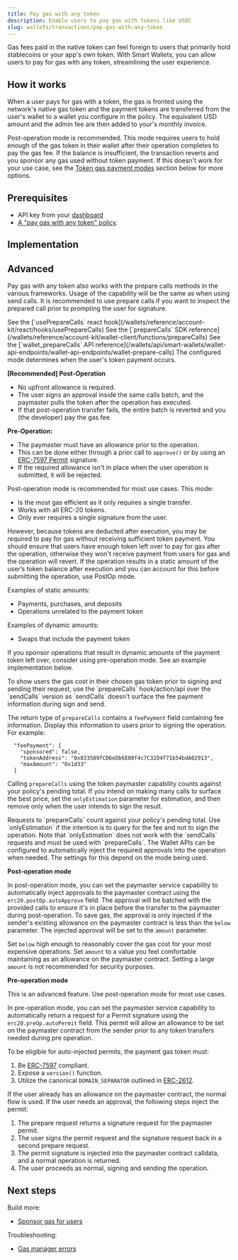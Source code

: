 ```yaml
---
title: Pay gas with any token
description: Enable users to pay gas with tokens like USDC
slug: wallets/transactions/pay-gas-with-any-token
---
```


Gas fees paid in the native token can feel foreign to users that primarily hold stablecoins or your app's own token.
With Smart Wallets, you can allow users to pay for gas with any token, streamlining the user experience.

## How it works

When a user pays for gas with a token, the gas is fronted using the network's native gas token and the payment tokens are transferred from the user's wallet to a wallet you configure in the policy.
The equivalent USD amount and the admin fee are then added to your's monthly invoice.

Post-operation mode is recommended. This mode requires users to hold enough of the gas token in their wallet after their operation completes to pay the gas fee. If the balance is insufficient, the transaction reverts and you sponsor any gas used without token payment. If this doesn't work for your use case, see the [Token gas payment modes](#token-gas-payment-modes) section below for more options.

## Prerequisites

- API key from your [dashboard](https://dashboard.alchemy.com/apps)
- [A "pay gas with any token" policy](https://dashboard.alchemy.com/gas-manager/policy/create).

## Implementation

<Tabs>
  <Tab title="React">
    <Markdown src="react.mdx" />
  </Tab>
  <Tab title="JavaScript">
    <Markdown src="client.mdx" />
  </Tab>
  <Tab title="API">
    <Markdown src="api-postop.mdx" />
  </Tab>
</Tabs>

## Advanced

<Accordion title="Usage with prepare calls">

Pay gas with any token also works with the prepare calls methods in the various frameworks. Usage of the capability will be the same as when using send calls. It is recommended to use prepare calls if you want to inspect the prepared call prior to prompting the user for signature.

<Tabs>
  <Tab title="React">
    See the [`usePrepareCalls` react
    hook](/wallets/reference/account-kit/react/hooks/usePrepareCalls)
  </Tab>
  <Tab title="JavaScript">
    See the [`prepareCalls` SDK
    reference](/wallets/reference/account-kit/wallet-client/functions/prepareCalls)
  </Tab>
  <Tab title="API">
    See the [`wallet_prepareCalls` API
    reference](/wallets/api/smart-wallets/wallet-api-endpoints/wallet-api-endpoints/wallet-prepare-calls)
  </Tab>
</Tabs>

</Accordion>

<Accordion title="Token gas payment modes">
The configured mode determines when the user's token payment occurs.

**[Recommended] Post-Operation**

- No upfront allowance is required.
- The user signs an approval inside the same calls batch, and the paymaster pulls the token after the operation has executed.
- If that post-operation transfer fails, the entire batch is reverted and you (the developer) pay the gas fee.

**Pre-Operation:**

- The paymaster must have an allowance prior to the operation.
- This can be done either through a prior call to `approve()` or by using an [ERC-7597 Permit](https://eips.ethereum.org/EIPS/eip-7597) signature.
- If the required allowance isn't in place when the user operation is submitted, it will be rejected.

Post-operation mode is recommended for most use cases. This mode:

- Is the most gas efficient as it only requires a single transfer.
- Works with all ERC-20 tokens.
- Only ever requires a single signature from the user.

However, because tokens are deducted after execution, you may be required to pay for gas without receiving sufficient token payment.
You should ensure that users have enough token left over to pay for gas after the operation, otherwise they won't receive payment from users for gas and the operation will revert.
If the operation results in a static amount of the user’s token balance after execution and you can account for this before submitting the operation, use PostOp mode.

Examples of static amounts:

- Payments, purchases, and deposits
- Operations unrelated to the payment token

Examples of dynamic amounts:

- Swaps that include the payment token

If you sponsor operations that result in dynamic amounts of the payment token left over, consider using pre-operation mode. See an example implementation below.

</Accordion>

<Accordion title="Pre-operation mode implementation">
  <Markdown src="api-preop.mdx" />
</Accordion>

<Accordion title="Estimating gas payments">
To show users the gas cost in their chosen gas token prior to signing and sending their request,
use the `prepareCalls` hook/action/api over the `sendCalls` version
as `sendCalls` doesn't surface the fee payment information during sign and send.

The return type of `prepareCalls` contains a `feePayment` field containing fee information. Display this information to users prior to signing the operation. For example:

```
  "feePayment": {
    "sponsored": false,
    "tokenAddress": "0x833589fCD6eDb6E08f4c7C32D4f71b54bdA02913",
    "maxAmount": "0x1d33"
  }
```

Calling `prepareCalls` using the token paymaster capability counts against your policy's pending total. If you intend on making many
calls to surface the best price, set the `onlyEstimation` parameter for estimation, and then remove only when the user intends to sign the result.

<Warning>
  Requests to `prepareCalls` count against your policy's pending total. Use
  `onlyEstimation` if the intention is to query for the fee and not to sign the
  operation. Note that `onlyEstimation` does not work with the `sendCalls`
  requests and must be used with `prepareCalls`.
</Warning>
</Accordion>

<Accordion title="Auto-injected approvals">
The Wallet APIs can be configured to automatically inject the required approvals into the operation when needed. The settings for this depend on the mode being used.

**Post-operation mode**

In post-operation mode, you can set the paymaster service capability to automatically inject approvals to the paymaster contract using the `erc20.postOp.autoApprove` field.
The approval will be batched with the provided calls to ensure it's in place before the transfer to the paymaster during post-operation.
To save gas, the approval is only injected if the sender's existing allowance on the paymaster contract is less than the `below` parameter. The injected approval will be set to
the `amount` parameter.

Set `below` high enough to reasonably cover the gas cost for your most expensive operations. Set `amount` to a value
you feel comfortable maintaining as an allowance on the paymaster contract. Setting a large `amount` is not recommended for security purposes.

**Pre-operation mode**

<Note>
  This is an advanced feature. Use post-operation mode for most use cases.
</Note>

In pre-operation mode, you can set the paymaster service capability to automatically return a request for a Permit signature using the `erc20.preOp.autoPermit` field.
This permit will allow an allowance to be set on the paymaster contract from the sender prior to any token transfers needed during pre operation.

To be eligible for auto-injected permits, the payment gas token must:

1. Be [ERC-7597](https://eips.ethereum.org/EIPS/eip-7597) compliant.
2. Expose a `version()` function.
3. Utilize the canonical `DOMAIN_SEPARATOR` outlined in [ERC-2612](https://eips.ethereum.org/EIPS/eip-2612).

If the user already has an allowance on the paymaster contract, the normal flow is used. If the user needs an
approval, the following steps inject the permit:

1. The prepare request returns a signature request for the paymaster permit.
2. The user signs the permit request and the signature request back in a second prepare request.
3. The permit signature is injected into the paymaster contract calldata, and a normal operation is returned.
4. The user proceeds as normal, signing and sending the operation.

</Accordion>

## Next steps

Build more:

- [Sponsor gas for users](/wallets/transactions/sponsor-gas)

Troubleshooting:

- [Gas manager errors](/reference/gas-manager-errors)
